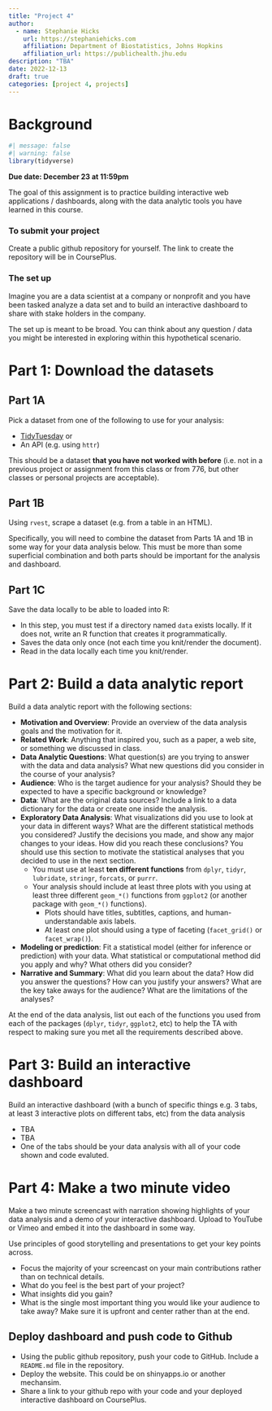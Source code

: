 ```yaml
---
title: "Project 4"
author: 
  - name: Stephanie Hicks
    url: https://stephaniehicks.com
    affiliation: Department of Biostatistics, Johns Hopkins
    affiliation_url: https://publichealth.jhu.edu
description: "TBA"
date: 2022-12-13
draft: true
categories: [project 4, projects]
---
```


# Background

```r
#| message: false
#| warning: false
library(tidyverse)
```


**Due date: December 23 at 11:59pm**

The goal of this assignment is to practice building interactive web applications / dashboards, along with the data analytic tools you have learned in this course. 

### To submit your project

Create a public github repository for yourself. The link to create the repository will be in CoursePlus. 

### The set up

Imagine you are a data scientist at a company or nonprofit and you have been tasked analyze a data set and to build an interactive dashboard to share with stake holders in the company. 

The set up is meant to be broad. You can think about any question / data you might be interested in exploring within this hypothetical scenario. 

# Part 1: Download the datasets

## Part 1A

Pick a dataset from one of the following to use for your analysis: 

- [TidyTuesday](https://www.tidytuesday.com) or
- An API (e.g. using `httr`)

This should be a dataset **that you have not worked with before** (i.e. not in a previous project or assignment from this class or from 776, but other classes or personal projects are acceptable). 

## Part 1B

Using `rvest`, scrape a dataset (e.g. from a table in an HTML). 

Specifically, you will need to combine the dataset from Parts 1A and 1B in some way for your data analysis below. This must be more than some superficial combination and both parts should be important for the analysis and dashboard. 

## Part 1C

Save the data locally to be able to loaded into R:

  - In this step, you must test if a directory named `data` exists locally. If it does not, write an R function that creates it programmatically.  
  - Saves the data only once (not each time you knit/render the document). 
  - Read in the data locally each time you knit/render. 
  


# Part 2: Build a data analytic report

Build a data analytic report with the following sections:

- **Motivation and Overview**: Provide an overview of the data analysis goals and the motivation for it.
- **Related Work**: Anything that inspired you, such as a paper, a web site, or something we discussed in class.
- **Data Analytic Questions**: What question(s) are you trying to answer with the data and data analysis? What new questions did you consider in the course of your analysis?
- **Audience**: Who is the target audience for your analysis? Should they be expected to have a specific background or knowledge? 
- **Data**: What are the original data sources? Include a link to a data dictionary for the data or create one inside the analysis. 
- **Exploratory Data Analysis**: What visualizations did you use to look at your data in different ways? What are the different statistical methods you considered? Justify the decisions you made, and show any major changes to your ideas. How did you reach these conclusions? You should use this section to motivate the statistical analyses that you decided to use in the next section.
  - You must use at least **ten different functions** from `dplyr`, `tidyr`, `lubridate`, `stringr`, `forcats`, or `purrr`. 
  - Your analysis should include at least three plots with you using at least three different `geom_*()` functions from `ggplot2` (or another package with `geom_*()` functions). 
    - Plots should have titles, subtitles, captions, and human-understandable axis labels. 
    - At least one plot should using a type of faceting (`facet_grid()` or `facet_wrap()`). 
- **Modeling or prediction**: Fit a statistical model (either for inference or prediction) with your data. What statistical or computational method did you apply and why? What others did you consider?
- **Narrative and Summary**: What did you learn about the data? How did you answer the questions? How can you justify your answers? What are the key take aways for the audience? What are the limitations of the analyses?

At the end of the data analysis, list out each of the functions you used from each of the packages (`dplyr`, `tidyr`, `ggplot2`, etc) to help the TA with respect to making sure you met all the requirements described above. 


# Part 3: Build an interactive dashboard 

Build an interactive dashboard (with a bunch of specific things e.g. 3 tabs, at least 3 interactive plots on different tabs, etc) from the data analysis

- TBA
- TBA
- One of the tabs should be your data analysis with all of your code shown and code evaluted. 

# Part 4: Make a two minute video 

Make a two minute screencast with narration showing highlights of your data analysis and a demo of your interactive dashboard. Upload to YouTube or Vimeo and embed it into the dashboard in some way. 

Use principles of good storytelling and presentations to get your key points across. 

- Focus the majority of your screencast on your main contributions rather than on technical details. 
- What do you feel is the best part of your project? 
- What insights did you gain? 
- What is the single most important thing you would like your audience to take away? Make sure it is upfront and center rather than at the end.

## Deploy dashboard and push code to Github 

- Using the public github repository, push your code to GitHub. Include a `README.md` file in the repository. 
- Deploy the website. This could be on shinyapps.io or another mechansim. 
- Share a link to your github repo with your code and your deployed interactive dashboard on CoursePlus. 


